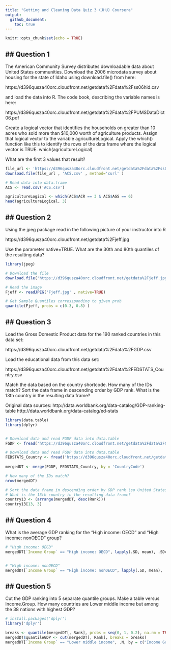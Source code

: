 ```yaml
---
title: "Getting and Cleaning Data Quiz 3 (JHU) Coursera"
output: 
  github_document:
    toc: true
---
```


```r
knitr::opts_chunk$set(echo = TRUE)
```

## Question 1
-------------
The American Community Survey distributes downloadable data about United States communities. Download the 2006 microdata survey about housing for the state of Idaho using download.file() from here:

https://d396qusza40orc.cloudfront.net/getdata%2Fdata%2Fss06hid.csv

and load the data into R. The code book, describing the variable names is here:

https://d396qusza40orc.cloudfront.net/getdata%2Fdata%2FPUMSDataDict06.pdf

Create a logical vector that identifies the households on greater than 10 acres who sold more than $10,000 worth of agriculture products. Assign that logical vector to the variable agricultureLogical. Apply the which() function like this to identify the rows of the data frame where the logical vector is TRUE. which(agricultureLogical) 

What are the first 3 values that result?

```r
file_url <- 'https://d396qusza40orc.cloudfront.net/getdata%2Fdata%2Fss06hid.csv'
download.file(file_url , 'ACS.csv' , method='curl' )

# Read data into data.frame
ACS <- read.csv('ACS.csv')

agricultureLogical <- which(ACS$ACR == 3 & ACS$AGS == 6)
head(agricultureLogical, 3)
```

## Question 2
--------------
Using the jpeg package read in the following picture of your instructor into R

https://d396qusza40orc.cloudfront.net/getdata%2Fjeff.jpg

Use the parameter native=TRUE. What are the 30th and 80th quantiles of the resulting data?

```r
library(jpeg)

# Download the file
download.file('https://d396qusza40orc.cloudfront.net/getdata%2Fjeff.jpg' ,'Fjeff.jpg')

# Read the image
Fjeff <- readJPEG('Fjeff.jpg' , native=TRUE)

# Get Sample Quantiles corressponding to given prob
quantile(Fjeff, probs = c(0.3, 0.8) )
```


## Question 3
-------------
Load the Gross Domestic Product data for the 190 ranked countries in this data set:

https://d396qusza40orc.cloudfront.net/getdata%2Fdata%2FGDP.csv

Load the educational data from this data set:

https://d396qusza40orc.cloudfront.net/getdata%2Fdata%2FEDSTATS_Country.csv

Match the data based on the country shortcode. How many of the IDs match? Sort the data frame in descending order by GDP rank. What is the 13th country in the resulting data frame?

Original data sources: http://data.worldbank.org/data-catalog/GDP-ranking-table http://data.worldbank.org/data-catalog/ed-stats


```r
library(data.table)
library(dplyr)


# Download data and read FGDP data into data.table
FGDP <- fread('https://d396qusza40orc.cloudfront.net/getdata%2Fdata%2FGDP.csv', skip=5, nrows = 190, select = c(1, 2, 4, 5), col.names=c("CountryCode", "Rank", "Economy", "Total"))

# Download data and read FGDP data into data.table
FEDSTATS_Country <- fread('https://d396qusza40orc.cloudfront.net/getdata%2Fdata%2FEDSTATS_Country.csv')
     
mergedDT <- merge(FGDP, FEDSTATS_Country, by = 'CountryCode')

# How many of the IDs match?
nrow(mergedDT)

# Sort the data frame in descending order by GDP rank (so United States is last). 
# What is the 13th country in the resulting data frame?
country13 <- (arrange(mergedDT, desc(Rank)))
country13[13, 3]
```


## Question 4
-------------
What is the average GDP ranking for the "High income: OECD" and "High income: nonOECD" group?

```r
# "High income: OECD" 
mergedDT[`Income Group` == "High income: OECD", lapply(.SD, mean), .SDcols = c("Rank"), by = "Income Group"]


# "High income: nonOECD"
mergedDT[`Income Group` == "High income: nonOECD", lapply(.SD, mean), .SDcols = c("Rank"), by = "Income Group"]
```

## Question 5
-------------
Cut the GDP ranking into 5 separate quantile groups. Make a table versus Income.Group. How many countries are Lower middle income but among the 38 nations with highest GDP?

```r
# install.packages('dplyr')
library('dplyr')

breaks <- quantile(mergedDT[, Rank], probs = seq(0, 1, 0.2), na.rm = TRUE)
mergedDT$quantileGDP <- cut(mergedDT[, Rank], breaks = breaks)
mergedDT[`Income Group` == "Lower middle income", .N, by = c("Income Group", "quantileGDP")]
```